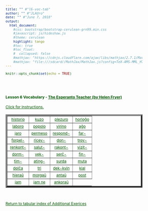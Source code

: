 ```yaml
---
title: "" #"l6-voc-tab"
author: "" #"JLAUro"
date: "" #"June 7, 2018"
output: 
  html_document:
    #css: bootstrap/bootstrap-cerulean-grn99.min.css
    #javascript: js/hideshow.js
    #theme: cerulean
    highlight: tango
    #toc: true
    #toc_float: 
    #  collapsed: false
    #mathjax: "https://cdnjs.cloudflare.com/ajax/libs/mathjax/2.7.1/MathJax.js?config=TeX-AMS-MML_HTMLorMML"
    #mathjax: "file:///sdcard//MathJax/MathJax.js?config=TeX-AMS-MML_HTMLorMML"
---
```


```r
knitr::opts_chunk$set(echo = TRUE)
```

<style>
a, body { 
color: #005500; 
font-size: 12px; 
}	

a:visited { color: #009900; }

[id^='tr'] {
display: none;
}

mark {
padding: 3px 3px;
text-align: left;
font-style: italic;
font-size: 10px;
background-color: #007700;
color: white;
margin-top: 0px;
margin-left: 5px;
}

</style>

<script type='text/javascript'>
function toggle_visibility(id) {
var e = document.getElementById(id);
e.style.display = ((e.style.display!='block') ? 'block' : 'none');
}
</script>

<br/><br/>

<p>
<h4>Lesson 6 Vocabulary - <a  href=http://www.gutenberg.org/files/8177/8177-h/8177-h.htm>The Esperanto Teacher (by Helen Fryer)</a> <br/></h4>
<a id='r0' href='#' onclick="toggle_visibility('tr0');">
Click for Instructions.</a>
<div id='tr0'>
&nbsp;
<mark>Click on each link to toggle the English translation.  Reload page to turn off all translations.</mark>
</div>
</p>

<table width='100%' border='5px' cellspacing='5px' cellpadding='5px'>
<tr id='r1'>
<td align='center' valign='middle'><a id='item1' href='#r0' onclick="toggle_visibility('tr1');">historio</a>
<div id='tr1'><mark>history</mark></div></td>

<td align='center' valign='middle'><a id='item2' href='#r0' onclick="toggle_visibility('tr2');">kuzo</a>
<div id='tr2'><mark>cousin</mark></div></td>

<td align='center' valign='middle'><a id='item3' href='#r0' onclick="toggle_visibility('tr3');">plezuro</a>
<div id='tr3'><mark>pleasure</mark></div></td>

<td align='center' valign='middle'><a id='item4' href='#r0' onclick="toggle_visibility('tr4');">horloĝo</a>
<div id='tr4'><mark>clock</mark></div></td>
</tr>
<tr id='r2'>

<td align='center' valign='middle'><a id='item5' href='#r1' onclick="toggle_visibility('tr5');">laboro</a>
<div id='tr5'><mark>work</mark></div></td>

<td align='center' valign='middle'><a id='item6' href='#r1' onclick="toggle_visibility('tr6');">popolo</a>
<div id='tr6'><mark>a people</mark></div></td>

<td align='center' valign='middle'><a id='item7' href='#r1' onclick="toggle_visibility('tr7');">virino</a>
<div id='tr7'><mark>woman</mark></div></td>

<td align='center' valign='middle'><a id='item8' href='#r1' onclick="toggle_visibility('tr8');">aĝo</a>
<div id='tr8'><mark>age</mark></div></td>
</tr>
<tr id='r3'>

<td align='center' valign='middle'><a id='item9' href='#r2' onclick="toggle_visibility('tr9');">jaro</a>
<div id='tr9'><mark>year</mark></div></td>

<td align='center' valign='middle'><a id='item10' href='#r2' onclick="toggle_visibility('tr10');">permeso</a>
<div id='tr10'><mark>permission</mark></div></td>

<td align='center' valign='middle'><a id='item11' href='#r2' onclick="toggle_visibility('tr11');">respond-</a>
<div id='tr11'><mark>answer</mark></div></td>

<td align='center' valign='middle'><a id='item12' href='#r2' onclick="toggle_visibility('tr12');">far-</a>
<div id='tr12'><mark>do, make</mark></div></td>
</tr>
<tr id='r4'>

<td align='center' valign='middle'><a id='item13' href='#r3' onclick="toggle_visibility('tr13');">forpel-</a>
<div id='tr13'><mark>drive away</mark></div></td>

<td align='center' valign='middle'><a id='item14' href='#r3' onclick="toggle_visibility('tr14');">ricev-</a>
<div id='tr14'><mark>receive, get</mark></div></td>

<td align='center' valign='middle'><a id='item15' href='#r3' onclick="toggle_visibility('tr15');">don-</a>
<div id='tr15'><mark>give</mark></div></td>

<td align='center' valign='middle'><a id='item16' href='#r3' onclick="toggle_visibility('tr16');">trov-</a>
<div id='tr16'><mark>find</mark></div></td>
</tr>
<tr id='r5'>

<td align='center' valign='middle'><a id='item17' href='#r4' onclick="toggle_visibility('tr17');">renkont-</a>
<div id='tr17'><mark>meet</mark></div></td>

<td align='center' valign='middle'><a id='item18' href='#r4' onclick="toggle_visibility('tr18');">salut-</a>
<div id='tr18'><mark>greet, salute</mark></div></td>

<td align='center' valign='middle'><a id='item19' href='#r4' onclick="toggle_visibility('tr19');">rakont-</a>
<div id='tr19'><mark>relate, tell</mark></div></td>

<td align='center' valign='middle'><a id='item20' href='#r4' onclick="toggle_visibility('tr20');">vizit-</a>
<div id='tr20'><mark>visit</mark></div></td>
</tr>
<tr id='r6'>

<td align='center' valign='middle'><a id='item21' href='#r5' onclick="toggle_visibility('tr21');">dorm-</a>
<div id='tr21'><mark>sleep</mark></div></td>

<td align='center' valign='middle'><a id='item22' href='#r5' onclick="toggle_visibility('tr22');">vek-</a>
<div id='tr22'><mark>wake</mark></div></td>

<td align='center' valign='middle'><a id='item23' href='#r5' onclick="toggle_visibility('tr23');">serĉ-</a>
<div id='tr23'><mark>seek</mark></div></td>

<td align='center' valign='middle'><a id='item24' href='#r5' onclick="toggle_visibility('tr24');">fin-</a>
<div id='tr24'><mark>end</mark></div></td>
</tr>
<tr id='r7'>

<td align='center' valign='middle'><a id='item25' href='#r6' onclick="toggle_visibility('tr25');">tim-</a>
<div id='tr25'><mark>fear</mark></div></td>

<td align='center' valign='middle'><a id='item26' href='#r6' onclick="toggle_visibility('tr26');">ating-</a>
<div id='tr26'><mark>reach to</mark></div></td>

<td align='center' valign='middle'><a id='item27' href='#r6' onclick="toggle_visibility('tr27');">surda</a>
<div id='tr27'><mark>deaf</mark></div></td>

<td align='center' valign='middle'><a id='item28' href='#r6' onclick="toggle_visibility('tr28');">muta</a>
<div id='tr28'><mark>dumb</mark></div></td>
</tr>
<tr id='r8'>

<td align='center' valign='middle'><a id='item29' href='#r7' onclick="toggle_visibility('tr29');">dolĉa</a>
<div id='tr29'><mark>sweet</mark></div></td>

<td align='center' valign='middle'><a id='item30' href='#r7' onclick="toggle_visibility('tr30');">tri</a>
<div id='tr30'><mark>three</mark></div></td>

<td align='center' valign='middle'><a id='item31' href='#r7' onclick="toggle_visibility('tr31');">dek-kvin</a>
<div id='tr31'><mark>fifteen</mark></div></td>

<td align='center' valign='middle'><a id='item32' href='#r7' onclick="toggle_visibility('tr32');">kial</a>
<div id='tr32'><mark>why</mark></div></td>
</tr>
<tr id='r9'>

<td align='center' valign='middle'><a id='item33' href='#r8' onclick="toggle_visibility('tr33');">hieraŭ</a>
<div id='tr33'><mark>yesterday</mark></div></td>

<td align='center' valign='middle'><a id='item34' href='#r8' onclick="toggle_visibility('tr34');">morgaŭ</a>
<div id='tr34'><mark>to-morrow</mark></div></td>

<td align='center' valign='middle'><a id='item35' href='#r8' onclick="toggle_visibility('tr35');">antaŭ</a>
<div id='tr35'><mark>before</mark></div></td>

<td align='center' valign='middle'><a id='item36' href='#r8' onclick="toggle_visibility('tr36');">post</a>
<div id='tr36'><mark>after</mark></div></td>
</tr>
<tr id='r10'>

<td align='center' valign='middle'><a id='item37' href='#r9' onclick="toggle_visibility('tr37');">jam</a>
<div id='tr37'><mark>already</mark></div></td>

<td align='center' valign='middle'><a id='item38' href='#r9' onclick="toggle_visibility('tr38');">jam ne</a>
<div id='tr38'><mark>no more</mark></div></td>

<td align='center' valign='middle'><a id='item39' href='#r9' onclick="toggle_visibility('tr39');">ankoraŭ</a>
<div id='tr39'><mark>still, yet</mark></div></td>

</tr>
</table>
<br/>
<p>
<a href=addExercises.html>Return to tabular index of Additional Exerices</a>
</p>

